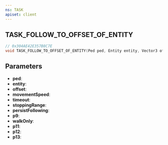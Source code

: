```yaml
---
ns: TASK
apiset: client
---
```

## TASK_FOLLOW_TO_OFFSET_OF_ENTITY

```c
// 0x304AE42E357B8C7E
void TASK_FOLLOW_TO_OFFSET_OF_ENTITY(Ped ped, Entity entity, Vector3 offset, float movementSpeed, int timeout, float stoppingRange, BOOL persistFollowing, BOOL p9, BOOL walkOnly, BOOL p11, BOOL p12, BOOL p13);
```


## Parameters
* **ped**:
* **entity**:
* **offset**:
* **movementSpeed**:
* **timeout**:
* **stoppingRange**:
* **persistFollowing**:
* **p9**:
* **walkOnly**:
* **p11**:
* **p12**:
* **p13**: